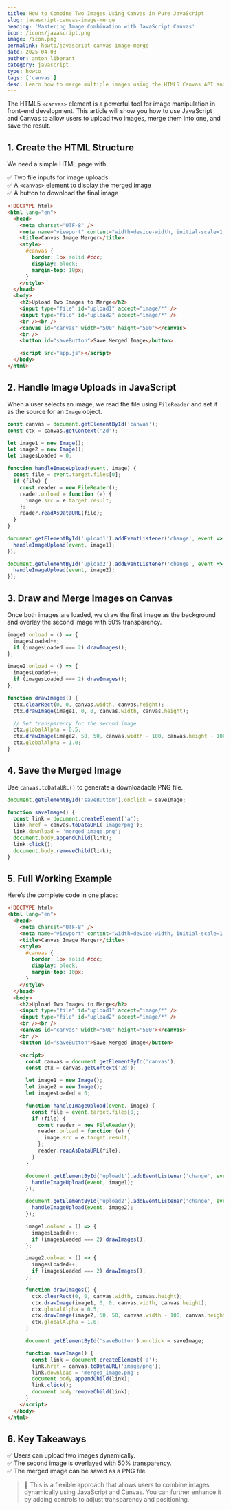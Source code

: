 ```yaml
---
title: How to Combine Two Images Using Canvas in Pure JavaScript
slug: javascript-canvas-image-merge
heading: 'Mastering Image Combination with JavaScript Canvas'
icon: /icons/javascript.png
image: /icon.png
permalink: howto/javascript-canvas-image-merge
date: 2025-04-03
author: anton liberant
category: javascript
type: howto
tags: ['canvas']
desc: Learn how to merge multiple images using the HTML5 Canvas API and pure JavaScript. No libraries needed! This tutorial includes code examples and performance tips.
---
```


The HTML5 `<canvas>` element is a powerful tool for image manipulation in front-end development. This article will show you how to use JavaScript and Canvas to allow users to upload two images, merge them into one, and save the result.

## 1. Create the HTML Structure

We need a simple HTML page with:

✅ Two file inputs for image uploads \
✅ A `<canvas>` element to display the merged image \
✅ A button to download the final image

```html
<!DOCTYPE html>
<html lang="en">
  <head>
    <meta charset="UTF-8" />
    <meta name="viewport" content="width=device-width, initial-scale=1.0" />
    <title>Canvas Image Merger</title>
    <style>
      #canvas {
        border: 1px solid #ccc;
        display: block;
        margin-top: 10px;
      }
    </style>
  </head>
  <body>
    <h2>Upload Two Images to Merge</h2>
    <input type="file" id="upload1" accept="image/*" />
    <input type="file" id="upload2" accept="image/*" />
    <br /><br />
    <canvas id="canvas" width="500" height="500"></canvas>
    <br />
    <button id="saveButton">Save Merged Image</button>

    <script src="app.js"></script>
  </body>
</html>
```

## 2. Handle Image Uploads in JavaScript

When a user selects an image, we read the file using `FileReader` and set it as the source for an `Image` object.

```js
const canvas = document.getElementById('canvas');
const ctx = canvas.getContext('2d');

let image1 = new Image();
let image2 = new Image();
let imagesLoaded = 0;

function handleImageUpload(event, image) {
  const file = event.target.files[0];
  if (file) {
    const reader = new FileReader();
    reader.onload = function (e) {
      image.src = e.target.result;
    };
    reader.readAsDataURL(file);
  }
}

document.getElementById('upload1').addEventListener('change', event => {
  handleImageUpload(event, image1);
});

document.getElementById('upload2').addEventListener('change', event => {
  handleImageUpload(event, image2);
});
```

## 3. Draw and Merge Images on Canvas

Once both images are loaded, we draw the first image as the background and overlay the second image with 50% transparency.

```js
image1.onload = () => {
  imagesLoaded++;
  if (imagesLoaded === 2) drawImages();
};

image2.onload = () => {
  imagesLoaded++;
  if (imagesLoaded === 2) drawImages();
};

function drawImages() {
  ctx.clearRect(0, 0, canvas.width, canvas.height);
  ctx.drawImage(image1, 0, 0, canvas.width, canvas.height);

  // Set transparency for the second image
  ctx.globalAlpha = 0.5;
  ctx.drawImage(image2, 50, 50, canvas.width - 100, canvas.height - 100);
  ctx.globalAlpha = 1.0;
}
```

## 4. Save the Merged Image

Use `canvas.toDataURL()` to generate a downloadable PNG file.

```js
document.getElementById('saveButton').onclick = saveImage;

function saveImage() {
  const link = document.createElement('a');
  link.href = canvas.toDataURL('image/png');
  link.download = 'merged_image.png';
  document.body.appendChild(link);
  link.click();
  document.body.removeChild(link);
}
```

## 5. Full Working Example

Here’s the complete code in one place:

```html
<!DOCTYPE html>
<html lang="en">
  <head>
    <meta charset="UTF-8" />
    <meta name="viewport" content="width=device-width, initial-scale=1.0" />
    <title>Canvas Image Merger</title>
    <style>
      #canvas {
        border: 1px solid #ccc;
        display: block;
        margin-top: 10px;
      }
    </style>
  </head>
  <body>
    <h2>Upload Two Images to Merge</h2>
    <input type="file" id="upload1" accept="image/*" />
    <input type="file" id="upload2" accept="image/*" />
    <br /><br />
    <canvas id="canvas" width="500" height="500"></canvas>
    <br />
    <button id="saveButton">Save Merged Image</button>

    <script>
      const canvas = document.getElementById('canvas');
      const ctx = canvas.getContext('2d');

      let image1 = new Image();
      let image2 = new Image();
      let imagesLoaded = 0;

      function handleImageUpload(event, image) {
        const file = event.target.files[0];
        if (file) {
          const reader = new FileReader();
          reader.onload = function (e) {
            image.src = e.target.result;
          };
          reader.readAsDataURL(file);
        }
      }

      document.getElementById('upload1').addEventListener('change', event => {
        handleImageUpload(event, image1);
      });

      document.getElementById('upload2').addEventListener('change', event => {
        handleImageUpload(event, image2);
      });

      image1.onload = () => {
        imagesLoaded++;
        if (imagesLoaded === 2) drawImages();
      };

      image2.onload = () => {
        imagesLoaded++;
        if (imagesLoaded === 2) drawImages();
      };

      function drawImages() {
        ctx.clearRect(0, 0, canvas.width, canvas.height);
        ctx.drawImage(image1, 0, 0, canvas.width, canvas.height);
        ctx.globalAlpha = 0.5;
        ctx.drawImage(image2, 50, 50, canvas.width - 100, canvas.height - 100);
        ctx.globalAlpha = 1.0;
      }

      document.getElementById('saveButton').onclick = saveImage;

      function saveImage() {
        const link = document.createElement('a');
        link.href = canvas.toDataURL('image/png');
        link.download = 'merged_image.png';
        document.body.appendChild(link);
        link.click();
        document.body.removeChild(link);
      }
    </script>
  </body>
</html>
```

## 6. Key Takeaways

✅ Users can upload two images dynamically. \
✅ The second image is overlayed with 50% transparency. \
✅ The merged image can be saved as a PNG file.

> 🎨 This is a flexible approach that allows users to combine images dynamically using JavaScript and Canvas. You can further enhance it by adding controls to adjust transparency and positioning.
